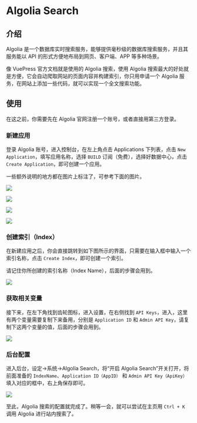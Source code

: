 # Algolia Search


## 介绍

Algolia 是一个数据库实时搜索服务，能够提供毫秒级的数据库搜索服务，并且其服务能以 API 的形式方便地布局到网页、客户端、APP 等多种场景。

像 VuePress 官方文档就是使用的 Algolia 搜索，使用 Algolia 搜索最大的好处就是方便，它会自动爬取网站的页面内容并构建索引，你只用申请一个 Algolia 服务，在网站上添加一些代码，就可以实现一个全文搜索功能。

## 使用

在这之前，你需要先在 Algolia 官网注册一个账号，或者直接用第三方登录。

<Steps>

### 新建应用

登录 Algolia 账号，进入控制台，在左上角点击 Applications 下列表，点击 `New Application`，填写应用名称，选择 `BUILD` 订阅（免费），选择好数据中心，点击 `Create Application`，即可创建一个应用。

一些额外说明的地方都在图片上标注了，可参考下面的图片。

![](https://pan.vinua.cn/f/XL2Uv/5a93eadc694a7b7cb2898c63a6ebcf88.png)

![](https://pan.vinua.cn/f/xnosz/0d41807b6594531b77163951f7092150.png)

![](https://pan.vinua.cn/f/Emph7/097d062c7ebe6e322be260e3862e7762.png)

![](https://pan.vinua.cn/f/bNEHK/47fcfe70a3b81e8eca2ad96e2aeae17c.png)

### 创建索引（Index）

在新建应用之后，你会直接跳转到如下图所示的界面，只需要在输入框中输入一个索引名称，点击 `Create Index`，即可创建一个索引。

请记住你所创建的索引名称（Index Name），后面的步骤会用到。

![](https://pan.vinua.cn/f/BEdhW/fbf020ae604f07e7d1ed7894c6dec35e.png)


### 获取相关变量

接下来，在左下角找到齿轮图标，进入设置，在右侧找到 `API Keys`，进入，这里有两个变量需要复制下来备用，分别是 `Application ID` 和 `Admin API Key`，请复制下这两个变量的值，后面的步骤会用到。

![](https://pan.vinua.cn/f/Np6hO/ab5bdbb18af590cb3aeacba7b5861ce6.png)

### 后台配置

进入后台，设定->系统->Algolia Search，将“开启 Algolia Search”开关打开，将前面准备的 `IndexName`、`Application ID（AppID）` 和 `Admin API Key（ApiKey）` 填入对应的框中，右上角保存即可。

![](https://pan.vinua.cn/f/DeGsA/3331ccce7fe57e4bfd87217998223f30.png)

</Steps>

至此，Algolia 搜索的配置就完成了。稍等一会，就可以尝试在主页用 `Ctrl + K` 调用 Algolia 进行站内搜索了。